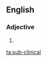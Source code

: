 {{also|subclinical}}
==English==

===Adjective===
{{en-adj|-}}

# {{alternative spelling of|subclinical|lang=en}}

[[ta:sub-clinical]]